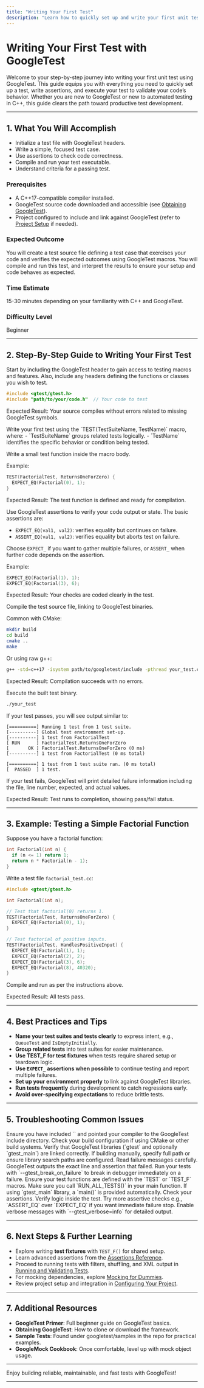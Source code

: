 ```yaml
---
title: "Writing Your First Test"
description: "Learn how to quickly set up and write your first unit test using GoogleTest, from project initialization to running your first assertions. This page lays the foundation for productive test development and explains essential expectations and outcomes."
---
```


# Writing Your First Test with GoogleTest

Welcome to your step-by-step journey into writing your first unit test using GoogleTest. This guide equips you with everything you need to quickly set up a test, write assertions, and execute your test to validate your code’s behavior. Whether you are new to GoogleTest or new to automated testing in C++, this guide clears the path toward productive test development.

---

## 1. What You Will Accomplish

- Initialize a test file with GoogleTest headers.
- Write a simple, focused test case.
- Use assertions to check code correctness.
- Compile and run your test executable.
- Understand criteria for a passing test.

### Prerequisites

- A C++17-compatible compiler installed.
- GoogleTest source code downloaded and accessible (see [Obtaining GoogleTest](https://github.com/google/googletest)).
- Project configured to include and link against GoogleTest (refer to [Project Setup](../getting-started/installation-configuration/project-setup) if needed).

### Expected Outcome

You will create a test source file defining a test case that exercises your code and verifies the expected outcomes using GoogleTest macros. You will compile and run this test, and interpret the results to ensure your setup and code behaves as expected.

### Time Estimate

15-30 minutes depending on your familiarity with C++ and GoogleTest.

### Difficulty Level

Beginner

---

## 2. Step-By-Step Guide to Writing Your First Test

<Steps>
<Step title="Include GoogleTest Headers and Project Headers">
Start by including the GoogleTest header to gain access to testing macros and features. Also, include any headers defining the functions or classes you wish to test.

```cpp
#include <gtest/gtest.h>
#include "path/to/your/code.h"  // Your code to test
```

Expected Result: Your source compiles without errors related to missing GoogleTest symbols.
</Step>

<Step title="Define a Test Case Using TEST Macro">
Write your first test using the `TEST(TestSuiteName, TestName)` macro, where:
- `TestSuiteName` groups related tests logically.
- `TestName` identifies the specific behavior or condition being tested.

Write a small test function inside the macro body.

Example:

```cpp
TEST(FactorialTest, ReturnsOneForZero) {
  EXPECT_EQ(Factorial(0), 1);
}
```

Expected Result: The test function is defined and ready for compilation.
</Step>

<Step title="Using Assertions to Check Conditions">
Use GoogleTest assertions to verify your code output or state. The basic assertions are:

- `EXPECT_EQ(val1, val2)`: verifies equality but continues on failure.
- `ASSERT_EQ(val1, val2)`: verifies equality but aborts test on failure.

Choose `EXPECT_` if you want to gather multiple failures, or `ASSERT_` when further code depends on the assertion.

Example:

```cpp
EXPECT_EQ(Factorial(1), 1);
EXPECT_EQ(Factorial(3), 6);
```

Expected Result: Your checks are coded clearly in the test.
</Step>

<Step title="Compile Your Test">
Compile the test source file, linking to GoogleTest binaries.

Common with CMake:

```bash
mkdir build
cd build
cmake ..
make
```

Or using raw g++:

```bash
g++ -std=c++17 -isystem path/to/googletest/include -pthread your_test.cc path/to/libgtest.a -o your_test
```

Expected Result: Compilation succeeds with no errors.
</Step>

<Step title="Run Your Test and Analyze Output">
Execute the built test binary.

```bash
./your_test
```

If your test passes, you will see output similar to:

```shell
[==========] Running 1 test from 1 test suite.
[----------] Global test environment set-up.
[----------] 1 test from FactorialTest
[ RUN      ] FactorialTest.ReturnsOneForZero
[       OK ] FactorialTest.ReturnsOneForZero (0 ms)
[----------] 1 test from FactorialTest (0 ms total)

[==========] 1 test from 1 test suite ran. (0 ms total)
[  PASSED  ] 1 test.
```

If your test fails, GoogleTest will print detailed failure information including the file, line number, expected, and actual values.

Expected Result: Test runs to completion, showing pass/fail status.
</Step>
</Steps>

---

## 3. Example: Testing a Simple Factorial Function

Suppose you have a factorial function:

```cpp
int Factorial(int n) {
  if (n <= 1) return 1;
  return n * Factorial(n - 1);
}
```

Write a test file `factorial_test.cc`:

```cpp
#include <gtest/gtest.h>

int Factorial(int n);

// Test that factorial(0) returns 1.
TEST(FactorialTest, ReturnsOneForZero) {
  EXPECT_EQ(Factorial(0), 1);
}

// Test factorial of positive inputs.
TEST(FactorialTest, HandlesPositiveInput) {
  EXPECT_EQ(Factorial(1), 1);
  EXPECT_EQ(Factorial(2), 2);
  EXPECT_EQ(Factorial(3), 6);
  EXPECT_EQ(Factorial(8), 40320);
}
```

Compile and run as per the instructions above.

Expected Result: All tests pass.

---

## 4. Best Practices and Tips

- **Name your test suites and tests clearly** to express intent, e.g., `QueueTest` and `IsEmptyInitially`.
- **Group related tests** into test suites for easier maintenance.
- **Use TEST_F for test fixtures** when tests require shared setup or teardown logic.
- **Use `EXPECT_` assertions when possible** to continue testing and report multiple failures.
- **Set up your environment properly** to link against GoogleTest libraries.
- **Run tests frequently** during development to catch regressions early.
- **Avoid over-specifying expectations** to reduce brittle tests.

---

## 5. Troubleshooting Common Issues

<AccordionGroup title="Common Problems When Writing Your First Test">
<Accordion title="Compilation Errors: Missing GoogleTest Includes">
Ensure you have included `<gtest/gtest.h>` and pointed your compiler to the GoogleTest include directory.
Check your build configuration if using CMake or other build systems.
</Accordion>
<Accordion title="Linker Errors: Undefined References to GoogleTest">
Verify that GoogleTest libraries (`gtest` and optionally `gtest_main`) are linked correctly.
If building manually, specify full path or ensure library search paths are configured.
</Accordion>
<Accordion title="Test Fails Unexpectedly">
Read failure messages carefully. GoogleTest outputs the exact line and assertion that failed.
Run your tests with `--gtest_break_on_failure` to break in debugger immediately on a failure.
</Accordion>
<Accordion title="No Tests Run or Tests Are Not Found">
Ensure your test functions are defined with the `TEST` or `TEST_F` macros.
Make sure you call `RUN_ALL_TESTS()` in your main function.
If using `gtest_main` library, a `main()` is provided automatically.
</Accordion>
<Accordion title="Tests Pass But You Expect Failure">
Check your assertions. Verify logic inside the test.
Try more assertive checks e.g., `ASSERT_EQ` over `EXPECT_EQ` if you want immediate failure stop.
Enable verbose messages with `--gtest_verbose=info` for detailed output.
</Accordion>
</AccordionGroup>

---

## 6. Next Steps & Further Learning

- Explore writing **test fixtures** with `TEST_F()` for shared setup.
- Learn advanced assertions from the [Assertions Reference](../api-reference/core-test-apis/assertions).
- Proceed to running tests with filters, shuffling, and XML output in [Running and Validating Tests](../getting-started/first-test-run-validation/run-tests).
- For mocking dependencies, explore [Mocking for Dummies](../gmock_for_dummies).
- Review project setup and integration in [Configuring Your Project](../getting-started/installation-configuration/project-setup).

---

## 7. Additional Resources

- **GoogleTest Primer**: Full beginner guide on GoogleTest basics.
- **Obtaining GoogleTest**: How to clone or download the framework.
- **Sample Tests**: Found under googletest/samples in the repo for practical examples.
- **GoogleMock Cookbook**: Once comfortable, level up with mock object usage.

---

Enjoy building reliable, maintainable, and fast tests with GoogleTest!

---